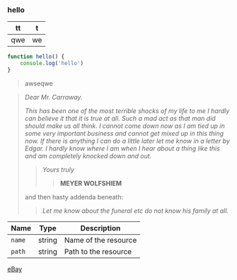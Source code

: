 ### hello
|tt|t|  
|---|---|  
|qwe|we|  
```javascript
function hello() {
    console.log('hello')
}
```
> awseqwe  

> *Dear Mr. Carraway.*
>
> *This has been one of the most terrible shocks of my life to me I hardly can believe it that it is true at all. Such a mad act as that man did should make us all think. I cannot come down now as I am tied up in some very important business and cannot get mixed up in this thing now. If there is anything I can do a little later let me know in a letter by Edgar. I hardly know where I am when I hear about a thing like this and am completely knocked down and out.*
>
>> *Yours truly*
>>> **MEYER WOLFSHIEM**
>
> and then hasty addenda beneath:
>> *Let me know about the funeral etc do not know his family at all.*

| Name | Type | Description |
| ---- | ---- | ----------- |
| `name` | string | Name of the resource |
| `path` | string | Path to the resource |

[eBay](https://ebay.com)